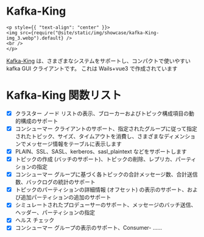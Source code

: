 # Kafka-King

```mdx-code-block
<p style={{ "text-align": "center" }}>
<img src={require("@site/static/img/showcase/kafka-King-img_3.webp").default} />
<br />
</p>
```

[Kafka-King](https://github.com/Bronya0/Kafka-King) は、さまざまなシステムをサポートし、コンパクトで使いやすい kafka GUI クライアントです。
これは Wails+vue3 で作成されています

# Kafka-King 関数リスト
- [x] クラスター ノード リストの表示、ブローカーおよびトピック構成項目の動的構成のサポート
- [x] コンシューマー クライアントのサポート、指定されたグループに従って指定されたトピック、サイズ、タイムアウトを消費し、さまざまなディメンションでメッセージ情報をテーブルに表示します
- [x] PLAIN、SSL、SASL、kerberos、sasl_plaintext などをサポートします
- [x] トピックの作成 (バッチのサポート)、トピックの削除、レプリカ、パーティションの指定
- [x] コンシューマー グループに基づく各トピックの合計メッセージ数、合計送信数、バックログの統計のサポート
- [x] トピックのパーティションの詳細情報 (オフセット) の表示のサポート、および追加パーティションの追加のサポート
- [x] シミュレートされたプロデューサーのサポート、メッセージのバッチ送信、ヘッダー、パーティションの指定
- [x] ヘルス チェック
- [x] コンシューマー グループの表示のサポート、Consumer- ……
